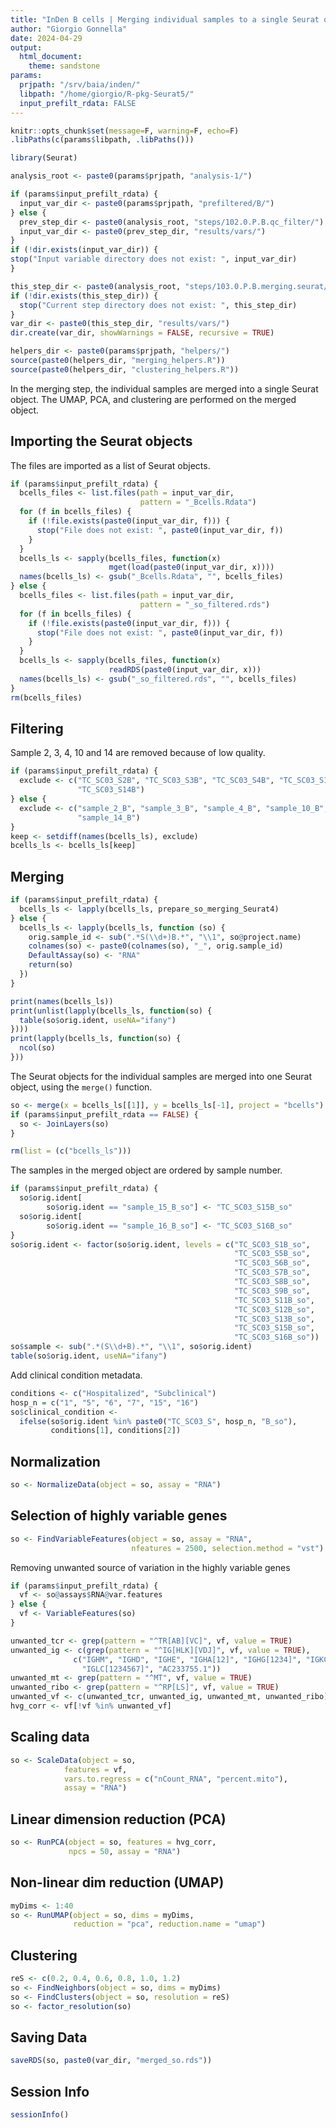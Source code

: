 ```yaml
---
title: "InDen B cells | Merging individual samples to a single Seurat object"
author: "Giorgio Gonnella"
date: 2024-04-29
output:
  html_document:
    theme: sandstone
params:
  prjpath: "/srv/baia/inden/"
  libpath: "/home/giorgio/R-pkg-Seurat5/"
  input_prefilt_rdata: FALSE
---
```


```r
knitr::opts_chunk$set(message=F, warning=F, echo=F)
.libPaths(c(params$libpath, .libPaths()))

library(Seurat)

analysis_root <- paste0(params$prjpath, "analysis-1/")

if (params$input_prefilt_rdata) {
  input_var_dir <- paste0(params$prjpath, "prefiltered/B/")
} else {
  prev_step_dir <- paste0(analysis_root, "steps/102.0.P.B.qc_filter/")
  input_var_dir <- paste0(prev_step_dir, "results/vars/")
}
if (!dir.exists(input_var_dir)) {
stop("Input variable directory does not exist: ", input_var_dir)
}

this_step_dir <- paste0(analysis_root, "steps/103.0.P.B.merging.seurat/")
if (!dir.exists(this_step_dir)) {
  stop("Current step directory does not exist: ", this_step_dir)
}
var_dir <- paste0(this_step_dir, "results/vars/")
dir.create(var_dir, showWarnings = FALSE, recursive = TRUE)

helpers_dir <- paste0(params$prjpath, "helpers/")
source(paste0(helpers_dir, "merging_helpers.R"))
source(paste0(helpers_dir, "clustering_helpers.R"))
```

In the merging step, the individual samples are merged into a single
Seurat object. The UMAP, PCA, and clustering are performed on the merged
object.

## Importing the Seurat objects

The files are imported as a list of Seurat objects.

```r
if (params$input_prefilt_rdata) {
  bcells_files <- list.files(path = input_var_dir,
                             pattern = "_Bcells.Rdata")
  for (f in bcells_files) {
    if (!file.exists(paste0(input_var_dir, f))) {
      stop("File does not exist: ", paste0(input_var_dir, f))
    }
  }
  bcells_ls <- sapply(bcells_files, function(x)
                      mget(load(paste0(input_var_dir, x))))
  names(bcells_ls) <- gsub("_Bcells.Rdata", "", bcells_files)
} else {
  bcells_files <- list.files(path = input_var_dir,
                             pattern = "_so_filtered.rds")
  for (f in bcells_files) {
    if (!file.exists(paste0(input_var_dir, f))) {
      stop("File does not exist: ", paste0(input_var_dir, f))
    }
  }
  bcells_ls <- sapply(bcells_files, function(x)
                      readRDS(paste0(input_var_dir, x)))
  names(bcells_ls) <- gsub("_so_filtered.rds", "", bcells_files)
}
rm(bcells_files)
```

## Filtering

Sample 2, 3, 4, 10 and 14 are removed because of low quality.

```r
if (params$input_prefilt_rdata) {
  exclude <- c("TC_SC03_S2B", "TC_SC03_S3B", "TC_SC03_S4B", "TC_SC03_S10B",
               "TC_SC03_S14B")
} else {
  exclude <- c("sample_2_B", "sample_3_B", "sample_4_B", "sample_10_B",
               "sample_14_B")
}
keep <- setdiff(names(bcells_ls), exclude)
bcells_ls <- bcells_ls[keep]
```

## Merging

```r
if (params$input_prefilt_rdata) {
  bcells_ls <- lapply(bcells_ls, prepare_so_merging_Seurat4)
} else {
  bcells_ls <- lapply(bcells_ls, function (so) {
    orig.sample_id <- sub(".*S(\\d+)B.*", "\\1", so@project.name)
    colnames(so) <- paste0(colnames(so), "_", orig.sample_id)
    DefaultAssay(so) <- "RNA"
    return(so)
  })
}

print(names(bcells_ls))
print(unlist(lapply(bcells_ls, function(so) {
  table(so$orig.ident, useNA="ifany")
})))
print(lapply(bcells_ls, function(so) {
  ncol(so)
}))
```

The Seurat objects for the individual samples are merged
into one Seurat object, using the `merge()` function.

```r
so <- merge(x = bcells_ls[[1]], y = bcells_ls[-1], project = "bcells")
if (params$input_prefilt_rdata == FALSE) {
  so <- JoinLayers(so)
}

rm(list = (c("bcells_ls")))
```

The samples in the merged object are ordered by sample number.

```r
if (params$input_prefilt_rdata) {
  so$orig.ident[
        so$orig.ident == "sample_15_B_so"] <- "TC_SC03_S15B_so"
  so$orig.ident[
        so$orig.ident == "sample_16_B_so"] <- "TC_SC03_S16B_so"
}
so$orig.ident <- factor(so$orig.ident, levels = c("TC_SC03_S1B_so",
                                                  "TC_SC03_S5B_so",
                                                  "TC_SC03_S6B_so",
                                                  "TC_SC03_S7B_so",
                                                  "TC_SC03_S8B_so",
                                                  "TC_SC03_S9B_so",
                                                  "TC_SC03_S11B_so",
                                                  "TC_SC03_S12B_so",
                                                  "TC_SC03_S13B_so",
                                                  "TC_SC03_S15B_so",
                                                  "TC_SC03_S16B_so"))
so$sample <- sub(".*(S\\d+B).*", "\\1", so$orig.ident)
table(so$orig.ident, useNA="ifany")
```

Add clinical condition metadata.

```r
conditions <- c("Hospitalized", "Subclinical")
hosp_n = c("1", "5", "6", "7", "15", "16")
so$clinical_condition <-
  ifelse(so$orig.ident %in% paste0("TC_SC03_S", hosp_n, "B_so"),
         conditions[1], conditions[2])
```

## Normalization

```r
so <- NormalizeData(object = so, assay = "RNA")
```

## Selection of highly variable genes

```r
so <- FindVariableFeatures(object = so, assay = "RNA",
                           nfeatures = 2500, selection.method = "vst")
```

Removing unwanted source of variation in the highly variable genes

```r
if (params$input_prefilt_rdata) {
  vf <- so@assays$RNA@var.features
} else {
  vf <- VariableFeatures(so)
}

unwanted_tcr <- grep(pattern = "^TR[AB][VC]", vf, value = TRUE)
unwanted_ig <- c(grep(pattern = "^IG[HLK][VDJ]", vf, value = TRUE),
              c("IGHM", "IGHD", "IGHE", "IGHA[12]", "IGHG[1234]", "IGKC",
                "IGLC[1234567]", "AC233755.1"))
unwanted_mt <- grep(pattern = "^MT", vf, value = TRUE)
unwanted_ribo <- grep(pattern = "^RP[LS]", vf, value = TRUE)
unwanted_vf <- c(unwanted_tcr, unwanted_ig, unwanted_mt, unwanted_ribo)
hvg_corr <- vf[!vf %in% unwanted_vf]
```

## Scaling data

```r
so <- ScaleData(object = so,
            features = vf,
            vars.to.regress = c("nCount_RNA", "percent.mito"),
            assay = "RNA")
```


## Linear dimension reduction (PCA)

```r
so <- RunPCA(object = so, features = hvg_corr,
             npcs = 50, assay = "RNA")
```

## Non-linear dim reduction (UMAP)

```r
myDims <- 1:40
so <- RunUMAP(object = so, dims = myDims,
              reduction = "pca", reduction.name = "umap")
```

## Clustering

```r
reS <- c(0.2, 0.4, 0.6, 0.8, 1.0, 1.2)
so <- FindNeighbors(object = so, dims = myDims)
so <- FindClusters(object = so, resolution = reS)
so <- factor_resolution(so)
```

## Saving Data

```r
saveRDS(so, paste0(var_dir, "merged_so.rds"))
```

## Session Info

```r
sessionInfo()
```
